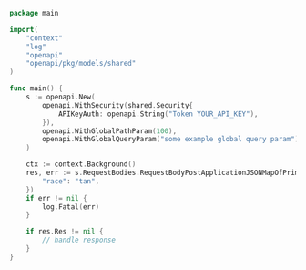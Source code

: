 ```go showLineNumbers copy filename="Request Body Post Application Json Map Of Primitive usage example"
package main

import(
	"context"
	"log"
	"openapi"
	"openapi/pkg/models/shared"
)

func main() {
    s := openapi.New(
        openapi.WithSecurity(shared.Security{
            APIKeyAuth: openapi.String("Token YOUR_API_KEY"),
        }),
        openapi.WithGlobalPathParam(100),
        openapi.WithGlobalQueryParam("some example global query param"),
    )

    ctx := context.Background()
    res, err := s.RequestBodies.RequestBodyPostApplicationJSONMapOfPrimitive(ctx, map[string]string{
        "race": "tan",
    })
    if err != nil {
        log.Fatal(err)
    }

    if res.Res != nil {
        // handle response
    }
}
```
